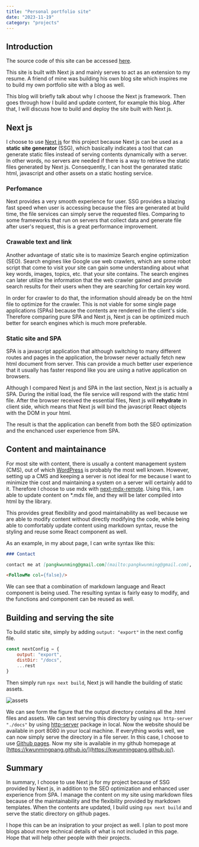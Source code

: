```yaml
---
title: "Personal portfolio site"
date: "2023-11-19"
category: "projects"
---
```


## Introduction

The source code of this site can be accessed
[here](https://github.com/kwunmingpang/kwunmingpang.github.io).

This site is built with Next js and mainly serves to act as an extension to my resume. A friend of mine was building his own blog site which inspires me to build my own portfolio site with a blog as well.

This blog will briefly talk about why I choose the Next js framework. Then goes through how I build and update content, for example this blog. After that, I will discuss how to build and deploy the site built with Next js.

## Next js

I choose to use [Next js](https://nextjs.org/) for this project because Next js can be used as a **static site generator** (SSG), which basically indicates a tool that can generate static files instead of serving contents dynamically with a server. In other words, no servers are needed if there is a way to retrieve the static files generated by Next js. Consequently, I can host the genarated static html, javascript and other assets on a static hosting service.

### Perfomance

Next provides a very smooth experience for user. SSG provides a blazing fast speed when user is accessing because the files are generated at build time, the file services can simply serve the requested files. Comparing to some frameworks that run on servers that collect data and generate file after user's request, this is a great performance improvement.

### Crawable text and link

Another advantage of static site is to maximize Search engine optimization (SEO). Search engines like Google use web crawlers, which are some robot script that come to visit your site can gain some understanding about what key words, images, topics, etc. that your site contains. The search engines can later utilize the information that the web crawler gained and provide search results for their users when they are searching for certain key word.

In order for crawler to do that, the information should already be on the html file to optimize for the crawler. This is not viable for some single page applications (SPAs) because the contents are rendered in the client's side. Therefore comparing pure SPA and Next js, Next js can be optimized much better for search engines which is much more preferable.

### Static site and SPA

SPA is a javascript application that although switching to many different routes and pages in the application, the browser never actually fetch new html document from server. This can provide a much better user experience that it usually has faster respond like you are using a native application on browsers.

Although I compared Next js and SPA in the last section, Next js is actually a SPA. During the initial load, the file service will respond with the static html file. After the browser received the essential files, Next js will **rehydrate** in client side, which means that Next js will bind the javascript React objects with the DOM in your html.

The result is that the application can benefit from both the SEO optimization and the enchanced user experience from SPA.

## Content and maintainance

For most site with content, there is usually a content management system (CMS), out of which [WordPress](https://wordpress.com/) is probably the most well known. However, setting up a CMS and keeping a server is not ideal for me because I want to minimize thie cost and maintaining a system on a server will certainly add to it. Therefore I choose to use mdx with [next-mdx-remote](https://www.npmjs.com/package/next-mdx-remote). Using this, I am able to update content on \*.mdx file, and they will be later compiled into html by the library.

This provides great flexibility and good maintainability as well because we are able to modify content without directly modifying the code, while being able to comfortably update content using markdown syntax, reuse the styling and reuse some React component as well.

As an example, in my about page, I can write syntax like this:

```markdown
### Contact

contact me at [pangkwunming@gmail.com](mailto:pangkwunming@gmail.com), or the following options as well.

<FollowMe col={false}/>
```

We can see that a combination of markdown language and React component is being used. The resulting syntax is fairly easy to modify, and the functions and component can be reused as well. 

## Building and serving the site

To build static site, simply by adding `output: "export"` in the next config file. 

```js
const nextConfig = {
    output: "export",
    distDir: "/docs",
    ...rest
}
```

Then simply run `npx next build`, Next js will handle the building of static assets. 

![assets](/assets/blog/project-portfolio:next-build.png)

We can see form the figure that the output directory contains all the .html files and assets. We can test serving this directory by using `npx http-server "./docs"` by using [http-server](https://www.npmjs.com/package/http-server) package in local. Now the website should be available in port 8080 in your local machine. If everything works well, we can now simply serve the directory in a file server. In this case, I choose to use [Github pages](https://pages.github.com/). Now my site is available in my github homepage at [https://kwunmingpang.github.io/](https://kwunmingpang.github.io/). 

## Summary

In summary, I choose to use Next js for my project because of SSG provided by Next js, in addition to the SEO optimization and enhanced user experience from SPA. I manage the content on my site using markdown files because of the maintainability and the flexibility provided by markdown templates. When the contents are updated, I build using `npx next build` and serve the static directory on github pages. 

I hope this can be an insipration to your project as well. I plan to post more blogs about more technical details of what is not included in this page. Hope that will help other people with their projects. 
